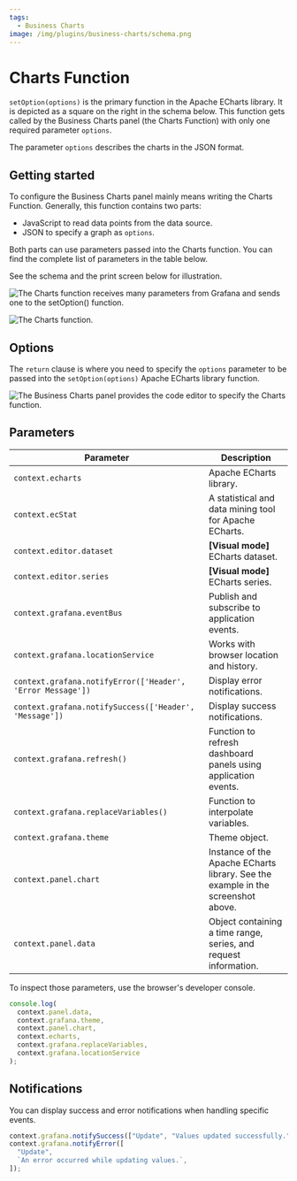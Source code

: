 ```yaml
---
tags:
  - Business Charts
image: /img/plugins/business-charts/schema.png
---
```



# Charts Function

`setOption(options)` is the primary function in the Apache ECharts library. It is depicted as a square on the right in the schema below. This function gets called by the Business Charts panel (the Charts Function) with only one required parameter `options`.

The parameter `options` describes the charts in the JSON format.

## Getting started

To configure the Business Charts panel mainly means writing the Charts Function. Generally, this function contains two parts:

- JavaScript to read data points from the data source.
- JSON to specify a graph as `options`.

Both parts can use parameters passed into the Charts function. You can find the complete list of parameters in the table below.

See the schema and the print screen below for illustration.

<Image
  title="The Charts function receives many parameters from Grafana and sends one to the setOption() function."
  src="/img/plugins/business-charts/schema.png"
/>

<Image
  title="The Charts function."
  src="/img/plugins/business-charts/charts-function.png"
/>

## Options

The `return` clause is where you need to specify the `options` parameter to be passed into the `setOption(options)` Apache ECharts library function.

<Image
  title="The Business Charts panel provides the code editor to specify the Charts function."
  src="/img/plugins/business-charts/function.png"
/>

## Parameters

| Parameter                                                  | Description                                                                      |
| ---------------------------------------------------------- | -------------------------------------------------------------------------------- |
| `context.echarts`                                          | Apache ECharts library.                                                          |
| `context.ecStat`                                           | A statistical and data mining tool for Apache ECharts.                           |
| `context.editor.dataset`                                   | **[Visual mode]** ECharts dataset.                                               |
| `context.editor.series`                                    | **[Visual mode]** ECharts series.                                                |
| `context.grafana.eventBus`                                 | Publish and subscribe to application events.                                     |
| `context.grafana.locationService`                          | Works with browser location and history.                                         |
| `context.grafana.notifyError(['Header', 'Error Message'])` | Display error notifications.                                                     |
| `context.grafana.notifySuccess(['Header', 'Message'])`     | Display success notifications.                                                   |
| `context.grafana.refresh()`                                | Function to refresh dashboard panels using application events.                   |
| `context.grafana.replaceVariables()`                       | Function to interpolate variables.                                               |
| `context.grafana.theme`                                    | Theme object.                                                                    |
| `context.panel.chart`                                      | Instance of the Apache ECharts library. See the example in the screenshot above. |
| `context.panel.data`                                       | Object containing a time range, series, and request information.                 |

To inspect those parameters, use the browser's developer console.

```javascript
console.log(
  context.panel.data,
  context.grafana.theme,
  context.panel.chart,
  context.echarts,
  context.grafana.replaceVariables,
  context.grafana.locationService
);
```

## Notifications

You can display success and error notifications when handling specific events.

```javascript
context.grafana.notifySuccess(["Update", "Values updated successfully."]);
context.grafana.notifyError([
  "Update",
  `An error occurred while updating values.`,
]);
```
